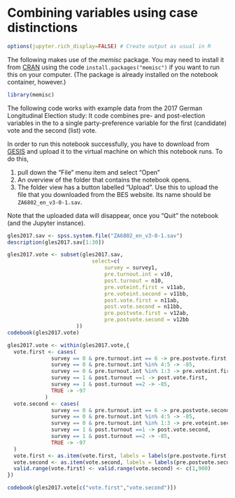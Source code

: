 # Combining variables using case distinctions

```r
options(jupyter.rich_display=FALSE) # Create output as usual in R
```

The following makes use of the *memisc* package. You may need to install it
from [CRAN](https://cran.r-project.org/package=memisc) using the code
`install.packages("memisc")` if you want to run this on your computer. (The package is already installed on
the notebook container, however.)

```r
library(memisc)
```

The following code works with example data from the 2017 German Longitudinal
Election study: It code combines pre- and post-election variables in the to a single
party-preference variable for the first (candidate) vote and the second (list) vote.

In order to run this notebook successfully, you have to download from [GESIS](https://doi.org/10.4232/1.13236) and upload it to the virtual machine on which this notebook runs. To do this, 

1. pull down the "File" menu item and select "Open"
2. An overview of the folder that contains the notebook opens. 
3. The folder view has a button labelled "Upload". Use this to upload the file that you downloaded from the BES website. Its name should be `ZA6802_en_v3-0-1.sav`.

Note that the uploaded data will disappear, once you "Quit" the notebook (and the Jupyter instance).

```r
gles2017.sav <- spss.system.file("ZA6802_en_v3-0-1.sav")
description(gles2017.sav[1:30])
```

```r
gles2017.vote <- subset(gles2017.sav,
                           select=c(
                               survey = survey1,
                               pre.turnout.int = v10,
                               post.turnout = n10,
                               pre.voteint.first = v11ab,
                               pre.voteint.second = v11bb,
                               post.vote.first = n11ab,
                               post.vote.second = n11bb,
                               pre.postvote.first = v12ab,
                               pre.postvote.second = v12bb
                      ))
codebook(gles2017.vote)
```

```r
gles2017.vote <- within(gles2017.vote,{
  vote.first <- cases(
              survey == 0 & pre.turnout.int == 6 -> pre.postvote.first,
              survey == 0 & pre.turnout.int %in% 4:5 -> -85,
              survey == 0 & pre.turnout.int %in% 1:3 -> pre.voteint.first,
              survey == 1 & post.turnout ==1 -> post.vote.first,
              survey == 1 & post.turnout ==2 -> -85,
              TRUE -> -97
            )
  vote.second <- cases(
              survey == 0 & pre.turnout.int == 6 -> pre.postvote.second,
              survey == 0 & pre.turnout.int %in% 4:5 -> -85,
              survey == 0 & pre.turnout.int %in% 1:3 -> pre.voteint.second,
              survey == 1 & post.turnout ==1 -> post.vote.second,
              survey == 1 & post.turnout ==2 -> -85,
              TRUE -> -97
  )
  vote.first <- as.item(vote.first, labels = labels(pre.postvote.first))
  vote.second <- as.item(vote.second, labels = labels(pre.postvote.second))
  valid.range(vote.first) <- valid.range(vote.second) <- c(1,900)
})
```

```r
codebook(gles2017.vote[c("vote.first","vote.second")])
```
